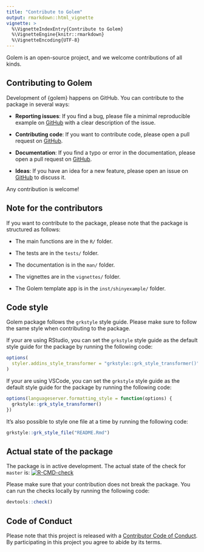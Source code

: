 ```yaml
---
title: "Contribute to Golem"
output: rmarkdown::html_vignette
vignette: >
  %\VignetteIndexEntry{Contribute to Golem}
  %\VignetteEngine{knitr::rmarkdown}
  %\VignetteEncoding{UTF-8}
---
```


Golem is an open-source project, and we welcome contributions of all kinds.

## Contributing to Golem

Development of {golem} happens on GitHub. You can contribute to the package in several ways:

- **Reporting issues**: If you find a bug, please file a minimal reproducible example on [GitHub](https://github.com/ThinkR-open/golem/issues) with a clear description of the issue.

- **Contributing code**: If you want to contribute code, please open a pull request on [GitHub](https://github.com/ThinkR-open/golem/pulls).

- **Documentation**: If you find a typo or error in the documentation, please open a pull request on [GitHub](https://github.com/ThinkR-open/golem/pulls).

- **Ideas**: If you have an idea for a new feature, please open an issue on [GitHub](https://github.com/ThinkR-open/golem/issues) to discuss it.

Any contribution is welcome!


## Note for the contributors

If you want to contribute to the package, please note that the package is structured as follows:

- The main functions are in the `R/` folder.

- The tests are in the `tests/` folder.

- The documentation is in the `man/` folder.

- The vignettes are in the `vignettes/` folder.

- The Golem template app is in the `inst/shinyexample/` folder.

## Code style

Golem package follows the `grkstyle` style guide. Please make sure to follow the same style when contributing to the package.

If your are using RStudio, you can set the `grkstyle` style guide as the default style guide for the package by running the following code:

``` r
options(
  styler.addins_style_transformer = "grkstyle::grk_style_transformer()"
)
```

If your are using VSCode, you can set the `grkstyle` style guide as the default style guide for the package by running the following code:

``` r
options(languageserver.formatting_style = function(options) {
  grkstyle::grk_style_transformer()
})
```

It's also possible to style one file at a time by running the following code:

``` r
grkstyle::grk_style_file("README.Rmd")
```

## Actual state of the package

The package is in active development. The actual state of the check for `master` is: [![R-CMD-check](https://github.com/ThinkR-open/golem/actions/workflows/R-CMD-check.yaml/badge.svg?branch=master)](https://github.com/ThinkR-open/golem/actions/workflows/R-CMD-check.yaml)

Please make sure that your contribution does not break the package. You can run the checks locally by running the following code:

```r
devtools::check()
```

## Code of Conduct

Please note that this project is released with a [Contributor Code of Conduct](https://www.contributor-covenant.org/version/1/0/0/code-of-conduct.html). 
By participating in this project you agree to abide by its terms.
